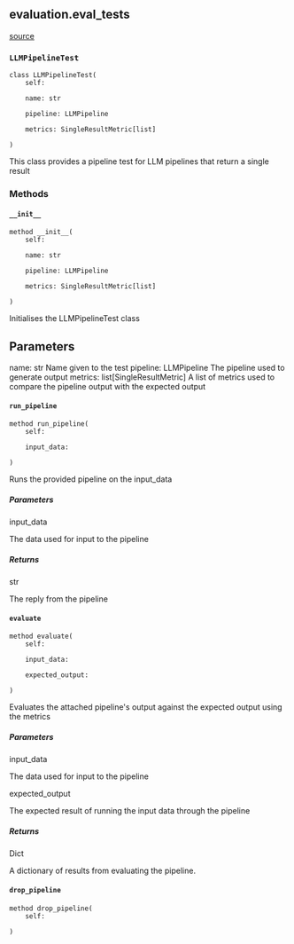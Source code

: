 ## evaluation.eval_tests
[source](https://github.com/Health-Informatics-UoN/lettuce/tree/main/Lettuce/evaluation/eval_tests.py)
### `LLMPipelineTest`
```
class LLMPipelineTest(
	self: 

	name: str

	pipeline: LLMPipeline

	metrics: SingleResultMetric[list]

)
```

This class provides a pipeline test for LLM pipelines that return a single result
### Methods

#### `__init__`
```
method __init__(
	self: 

	name: str

	pipeline: LLMPipeline

	metrics: SingleResultMetric[list]

)
```

Initialises the LLMPipelineTest class

Parameters
----------
name: str
    Name given to the test
pipeline: LLMPipeline
    The pipeline used to generate output
metrics: list[SingleResultMetric]
    A list of metrics used to compare the pipeline output with the expected output

#### `run_pipeline`
```
method run_pipeline(
	self: 

	input_data: 

)
```

Runs the provided pipeline on the input_data

##### Parameters
input_data

The data used for input to the pipeline

##### Returns
str

The reply from the pipeline



#### `evaluate`
```
method evaluate(
	self: 

	input_data: 

	expected_output: 

)
```

Evaluates the attached pipeline's output against the expected output using the metrics

##### Parameters
input_data

The data used for input to the pipeline

expected_output

The expected result of running the input data through the pipeline

##### Returns
Dict

A dictionary of results from evaluating the pipeline.



#### `drop_pipeline`
```
method drop_pipeline(
	self: 

)
```

